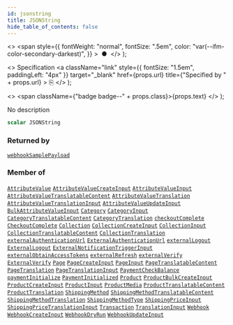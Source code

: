 ```yaml
---
id: jsonstring
title: JSONString
hide_table_of_contents: false
---
```


  <>
    <span
      style={{
        fontWeight: "normal",
        fontSize: ".5em",
        color: "var(--ifm-color-secondary-darkest)",
      }}
    >
      &nbsp;●&nbsp;
    </span>
  </>
);

  <>
    Specification
    <a
      className="link"
      style={{ fontSize: "1.5em", paddingLeft: "4px" }}
      target="\_blank"
      href={props.url}
      title={"Specified by " + props.url}
    >
      ⎘
    </a>
  </>
);

  <>
    <span className={"badge badge--" + props.class}>{props.text}</span>
  </>
);

No description

```graphql
scalar JSONString
```

### Returned by

[`webhookSamplePayload`](../../../storefront/webhooks/queries/webhook-sample-payload) <Badge class="secondary" text="query"/>

### Member of

[`AttributeValue`](../../../storefront/attributes/objects/attribute-value) <Badge class="secondary" text="object"/><Bullet />[`AttributeValueCreateInput`](../../../storefront/attributes/inputs/attribute-value-create-input) <Badge class="secondary" text="input"/><Bullet />[`AttributeValueInput`](../../../storefront/attributes/inputs/attribute-value-input) <Badge class="secondary" text="input"/><Bullet />[`AttributeValueTranslatableContent`](../../../storefront/attributes/objects/attribute-value-translatable-content) <Badge class="secondary" text="object"/><Bullet />[`AttributeValueTranslation`](../../../storefront/miscellaneous/objects/attribute-value-translation) <Badge class="secondary" text="object"/><Bullet />[`AttributeValueTranslationInput`](../../../storefront/miscellaneous/inputs/attribute-value-translation-input) <Badge class="secondary" text="input"/><Bullet />[`AttributeValueUpdateInput`](../../../storefront/attributes/inputs/attribute-value-update-input) <Badge class="secondary" text="input"/><Bullet />[`BulkAttributeValueInput`](../../../storefront/products/inputs/bulk-attribute-value-input) <Badge class="secondary" text="input"/><Bullet />[`Category`](../../../storefront/products/objects/category) <Badge class="secondary" text="object"/><Bullet />[`CategoryInput`](../../../storefront/products/inputs/category-input) <Badge class="secondary" text="input"/><Bullet />[`CategoryTranslatableContent`](../../../storefront/products/objects/category-translatable-content) <Badge class="secondary" text="object"/><Bullet />[`CategoryTranslation`](../../../storefront/miscellaneous/objects/category-translation) <Badge class="secondary" text="object"/><Bullet />[`checkoutComplete`](../../../storefront/checkout/mutations/checkout-complete) <Badge class="secondary" text="mutation"/><Bullet />[`CheckoutComplete`](../../../storefront/checkout/objects/checkout-complete) <Badge class="secondary" text="object"/><Bullet />[`Collection`](../../../storefront/products/objects/collection) <Badge class="secondary" text="object"/><Bullet />[`CollectionCreateInput`](../../../storefront/products/inputs/collection-create-input) <Badge class="secondary" text="input"/><Bullet />[`CollectionInput`](../../../storefront/products/inputs/collection-input) <Badge class="secondary" text="input"/><Bullet />[`CollectionTranslatableContent`](../../../storefront/products/objects/collection-translatable-content) <Badge class="secondary" text="object"/><Bullet />[`CollectionTranslation`](../../../storefront/miscellaneous/objects/collection-translation) <Badge class="secondary" text="object"/><Bullet />[`externalAuthenticationUrl`](../../../storefront/authentication/mutations/external-authentication-url) <Badge class="secondary" text="mutation"/><Bullet />[`ExternalAuthenticationUrl`](../../../storefront/authentication/objects/external-authentication-url) <Badge class="secondary" text="object"/><Bullet />[`externalLogout`](../../../storefront/authentication/mutations/external-logout) <Badge class="secondary" text="mutation"/><Bullet />[`ExternalLogout`](../../../storefront/authentication/objects/external-logout) <Badge class="secondary" text="object"/><Bullet />[`ExternalNotificationTriggerInput`](../../../storefront/miscellaneous/inputs/external-notification-trigger-input) <Badge class="secondary" text="input"/><Bullet />[`externalObtainAccessTokens`](../../../storefront/authentication/mutations/external-obtain-access-tokens) <Badge class="secondary" text="mutation"/><Bullet />[`externalRefresh`](../../../storefront/authentication/mutations/external-refresh) <Badge class="secondary" text="mutation"/><Bullet />[`externalVerify`](../../../storefront/authentication/mutations/external-verify) <Badge class="secondary" text="mutation"/><Bullet />[`ExternalVerify`](../../../storefront/authentication/objects/external-verify) <Badge class="secondary" text="object"/><Bullet />[`Page`](../../../storefront/pages/objects/page) <Badge class="secondary" text="object"/><Bullet />[`PageCreateInput`](../../../storefront/pages/inputs/page-create-input) <Badge class="secondary" text="input"/><Bullet />[`PageInput`](../../../storefront/pages/inputs/page-input) <Badge class="secondary" text="input"/><Bullet />[`PageTranslatableContent`](../../../storefront/pages/objects/page-translatable-content) <Badge class="secondary" text="object"/><Bullet />[`PageTranslation`](../../../storefront/miscellaneous/objects/page-translation) <Badge class="secondary" text="object"/><Bullet />[`PageTranslationInput`](../../../storefront/miscellaneous/inputs/page-translation-input) <Badge class="secondary" text="input"/><Bullet />[`PaymentCheckBalance`](../../../storefront/payments/objects/payment-check-balance) <Badge class="secondary" text="object"/><Bullet />[`paymentInitialize`](../../../storefront/payments/mutations/payment-initialize) <Badge class="secondary" text="mutation"/><Bullet />[`PaymentInitialized`](../../../storefront/payments/objects/payment-initialized) <Badge class="secondary" text="object"/><Bullet />[`Product`](../../../storefront/products/objects/product) <Badge class="secondary" text="object"/><Bullet />[`ProductBulkCreateInput`](../../../storefront/products/inputs/product-bulk-create-input) <Badge class="secondary" text="input"/><Bullet />[`ProductCreateInput`](../../../storefront/products/inputs/product-create-input) <Badge class="secondary" text="input"/><Bullet />[`ProductInput`](../../../storefront/products/inputs/product-input) <Badge class="secondary" text="input"/><Bullet />[`ProductMedia`](../../../storefront/products/objects/product-media) <Badge class="secondary" text="object"/><Bullet />[`ProductTranslatableContent`](../../../storefront/products/objects/product-translatable-content) <Badge class="secondary" text="object"/><Bullet />[`ProductTranslation`](../../../storefront/miscellaneous/objects/product-translation) <Badge class="secondary" text="object"/><Bullet />[`ShippingMethod`](../../../storefront/shipping/objects/shipping-method) <Badge class="secondary" text="object"/><Bullet />[`ShippingMethodTranslatableContent`](../../../storefront/shipping/objects/shipping-method-translatable-content) <Badge class="secondary" text="object"/><Bullet />[`ShippingMethodTranslation`](../../../storefront/miscellaneous/objects/shipping-method-translation) <Badge class="secondary" text="object"/><Bullet />[`ShippingMethodType`](../../../storefront/shipping/objects/shipping-method-type) <Badge class="secondary" text="object"/><Bullet />[`ShippingPriceInput`](../../../storefront/shipping/inputs/shipping-price-input) <Badge class="secondary" text="input"/><Bullet />[`ShippingPriceTranslationInput`](../../../storefront/miscellaneous/inputs/shipping-price-translation-input) <Badge class="secondary" text="input"/><Bullet />[`Transaction`](../../../storefront/payments/objects/transaction) <Badge class="secondary" text="object"/><Bullet />[`TranslationInput`](../../../storefront/miscellaneous/inputs/translation-input) <Badge class="secondary" text="input"/><Bullet />[`Webhook`](../../../storefront/webhooks/objects/webhook) <Badge class="secondary" text="object"/><Bullet />[`WebhookCreateInput`](../../../storefront/webhooks/inputs/webhook-create-input) <Badge class="secondary" text="input"/><Bullet />[`WebhookDryRun`](../../../storefront/webhooks/objects/webhook-dry-run) <Badge class="secondary" text="object"/><Bullet />[`WebhookUpdateInput`](../../../storefront/webhooks/inputs/webhook-update-input) <Badge class="secondary" text="input"/>
